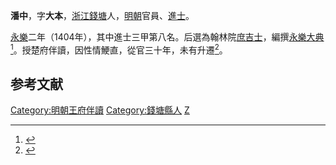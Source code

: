 '''潘中'''，字'''大本'''，[[浙江|浙江]][[錢塘|錢塘]]人，[[明朝|明朝]]官員、[[進士|進士]]。

[[永乐_(明朝)|永樂]]二年（1404年），其中進士三甲第八名。后選為翰林院[[庶吉士|庶吉士]]，編撰[[永樂大典|永樂大典]]<ref>{{Cite book|title=翰林与明代政治 A RESEARCH ON HANLIN AND ITS POLITICAL ROLE IN THE MING DYNASTY|last=包诗卿著|first=|publisher=上海：上海古籍出版社|year=2015.07|isbn=978-7-5325-7636-4|location=|pages=189-192}}</ref>。授楚府伴讀，因性情鯁直，從官三十年，未有升遷<ref>{{cite book | language = zh-hans | author = 潘荣胜 | coauthors =  | title = 《明清进士录》 | url =  | date = 2006年 | location =  | publisher = [[中华书局|中华书局]] | id =  | isbn = 9787101043501 | pages = 27页 }}</ref>。

==参考文献==
<div class="references-small">
<references></references>
</div>

{{明朝人物小作品}}
{{永樂二年甲申科殿試金榜}}

{{DEFAULTSORT:Pan潘}}
[[Category:明朝王府伴讀|Category:明朝王府伴讀]]
[[Category:錢塘縣人|Category:錢塘縣人]]
[[Category:潘姓|Z]]
